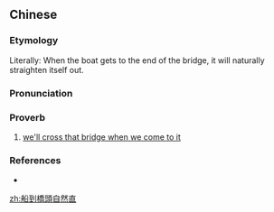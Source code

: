{{also|船到桥头自然直}}
==Chinese==
{{zh-forms|s=船到桥头自然直|type=11221}}

===Etymology===
Literally: When the boat gets to the end of the bridge, it will naturally straighten itself out.

===Pronunciation===
{{zh-pron
|m=chuán dào qiáotóu zìrán zhí
|c=syun4 dou3 kiu4 tau4 zi6 jin4 zik6
|cat=prov
}}

===Proverb===
{{zh-proverb}}

# [[we'll cross that bridge when we come to it]]

===References===
* {{cite-web|url=http://dict.revised.moe.edu.tw/index.html|title=船到橋頭自然直|work=Guoyu Cidian On-line Mandarin Dictionary</i> (國語辭典)|language=Mandarin|accessdate=2008-07-28}}

[[zh:船到橋頭自然直]]